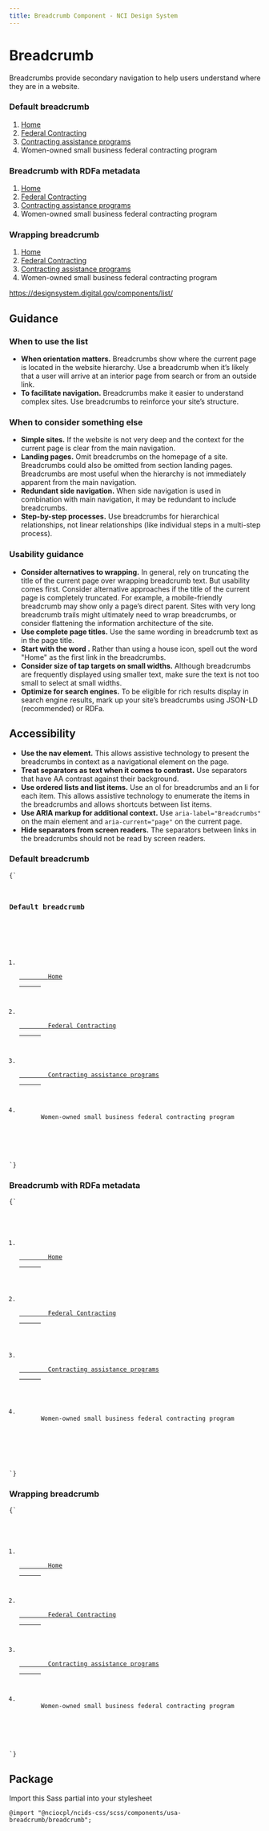 ```yaml
---
title: Breadcrumb Component - NCI Design System
---
```



# Breadcrumb

Breadcrumbs provide secondary navigation to help users understand where they are in a website.

<h3 class="site-preview-heading">Default breadcrumb</h3>
<nav class="usa-breadcrumb" aria-label="Breadcrumbs,,">
  <ol class="usa-breadcrumb__list">
    <li class="usa-breadcrumb__list-item">
      <a href="#" class="usa-breadcrumb__link">
        <span>Home</span>
      </a>
    </li>
    <li class="usa-breadcrumb__list-item">
      <a href="#" class="usa-breadcrumb__link">
        <span>Federal Contracting</span>
      </a>
    </li>
    <li class="usa-breadcrumb__list-item">
      <a href="#" class="usa-breadcrumb__link">
        <span>Contracting assistance programs</span>
      </a>
    </li>
    <li class="usa-breadcrumb__list-item usa-current" aria-current="page">
      <span>Women-owned small business federal contracting program</span>
    </li>
  </ol>
</nav>


<h3 class="site-preview-heading">Breadcrumb with RDFa metadata</h3>
<nav class="usa-breadcrumb" aria-label="Breadcrumbs,">
  <ol
    vocab="http://schema.org/"
    typeof="BreadcrumbList"
    class="usa-breadcrumb__list"
  >
    <li
      property="itemListElement"
      typeof="ListItem"
      class="usa-breadcrumb__list-item"
    >
      <a
        property="item"
        typeof="WebPage"
        href="#"
        class="usa-breadcrumb__link"
      >
        <span property="name">Home</span>
      </a>
      <meta property="position" content="1" />
    </li>
    <li
      property="itemListElement"
      typeof="ListItem"
      class="usa-breadcrumb__list-item"
    >
      <a
        property="item"
        typeof="WebPage"
        href="#"
        class="usa-breadcrumb__link"
      >
        <span property="name">Federal Contracting</span>
      </a>
      <meta property="position" content="2" />
    </li>
    <li
      property="itemListElement"
      typeof="ListItem"
      class="usa-breadcrumb__list-item"
    >
      <a
        property="item"
        typeof="WebPage"
        href="#"
        class="usa-breadcrumb__link"
      >
        <span property="name">Contracting assistance programs</span>
      </a>
      <meta property="position" content="3" />
    </li>
    <li
      property="itemListElement"
      typeof="ListItem"
      class="usa-breadcrumb__list-item usa-current"
      aria-current="page"
    >
      <span property="name"
        >Women-owned small business federal contracting program</span
      >
      <meta property="position" content="4" />
    </li>
  </ol>
</nav>


<h3 class="site-preview-heading">Wrapping breadcrumb</h3>

<nav class="usa-breadcrumb usa-breadcrumb--wrap" aria-label="Breadcrumbs,,,">
  <ol class="usa-breadcrumb__list">
    <li class="usa-breadcrumb__list-item">
      <a href="#" class="usa-breadcrumb__link">
        <span>Home</span>
      </a>
    </li>
    <li class="usa-breadcrumb__list-item">
      <a href="#" class="usa-breadcrumb__link">
        <span>Federal Contracting</span>
      </a>
    </li>
    <li class="usa-breadcrumb__list-item">
      <a href="#" class="usa-breadcrumb__link">
        <span>Contracting assistance programs</span>
      </a>
    </li>
    <li class="usa-breadcrumb__list-item usa-current" aria-current="page">
      <span>Women-owned small business federal contracting program</span>
    </li>
  </ol>
</nav>

https://designsystem.digital.gov/components/list/

## Guidance

### When to use the list

- **When orientation matters.** Breadcrumbs show where the current page is located in the website hierarchy. Use a breadcrumb when it’s likely that a user will arrive at an interior page from search or from an outside link.
- **To facilitate navigation.** Breadcrumbs make it easier to understand complex sites. Use breadcrumbs to reinforce your site’s structure.

### When to consider something else

- **Simple sites.** If the website is not very deep and the context for the current page is clear from the main navigation.
- **Landing pages.** Omit breadcrumbs on the homepage of a site. Breadcrumbs could also be omitted from section landing pages. Breadcrumbs are most useful when the hierarchy is not immediately apparent from the main navigation.
- **Redundant side navigation.** When side navigation is used in combination with main navigation, it may be redundant to include breadcrumbs.
- **Step-by-step processes.** Use breadcrumbs for hierarchical relationships, not linear relationships (like individual steps in a multi-step process).

### Usability guidance
- **Consider alternatives to wrapping.** In general, rely on truncating the title of the current page over wrapping breadcrumb text. But usability comes first. Consider alternative approaches if the title of the current page is completely truncated. For example, a mobile-friendly breadcrumb may show only a page’s direct parent. Sites with very long breadcrumb trails might ultimately need to wrap breadcrumbs, or consider flattening the information architecture of the site.
- **Use complete page titles.** Use the same wording in breadcrumb text as in the page title.
- **Start with the word .** Rather than using a house icon, spell out the word &quot;Home&quot; as the first link in the breadcrumbs.
- **Consider size of tap targets on small widths.** Although breadcrumbs are frequently displayed using smaller text, make sure the text is not too small to select at small widths.
- **Optimize for search engines.** To be eligible for rich results display in search engine results, mark up your site’s breadcrumbs using JSON-LD (recommended) or RDFa.

## Accessibility

- **Use the nav element.** This allows assistive technology to present the breadcrumbs in context as a navigational element on the page.
- **Treat separators as text when it comes to contrast.** Use separators that have AA contrast against their background.
- **Use ordered lists and list items.** Use an ol for breadcrumbs and an li for each item. This allows assistive technology to enumerate the items in the breadcrumbs and allows shortcuts between list items.
- **Use ARIA markup for additional context.** Use ```aria-label="Breadcrumbs"``` on the main element and ```aria-current="page"``` on the current page.
- **Hide separators from screen readers.** The separators between links in the breadcrumbs should not be read by screen readers.


### Default breadcrumb

<Tabs label="code">

<TabItem displayText="HTML" id="html">

<Code className="html">{`
<h3 class="site-preview-heading">Default breadcrumb</h3>
<nav class="usa-breadcrumb" aria-label="Breadcrumbs,,">
  <ol class="usa-breadcrumb__list">
    <li class="usa-breadcrumb__list-item">
      <a href="#" class="usa-breadcrumb__link">
        <span>Home</span>
      </a>
    </li>
    <li class="usa-breadcrumb__list-item">
      <a href="#" class="usa-breadcrumb__link">
        <span>Federal Contracting</span>
      </a>
    </li>
    <li class="usa-breadcrumb__list-item">
      <a href="#" class="usa-breadcrumb__link">
        <span>Contracting assistance programs</span>
      </a>
    </li>
    <li class="usa-breadcrumb__list-item usa-current" aria-current="page">
      <span>Women-owned small business federal contracting program</span>
    </li>
  </ol>
</nav>
`}</Code>

</TabItem>

</Tabs>

### Breadcrumb with RDFa metadata

<Tabs label="code">

<TabItem displayText="HTML" id="html">
<Code className="html">{`
<nav class="usa-breadcrumb" aria-label="Breadcrumbs,">
  <ol
    vocab="http://schema.org/"
    typeof="BreadcrumbList"
    class="usa-breadcrumb__list"
  >
    <li
      property="itemListElement"
      typeof="ListItem"
      class="usa-breadcrumb__list-item"
    >
      <a
        property="item"
        typeof="WebPage"
        href="#"
        class="usa-breadcrumb__link"
      >
        <span property="name">Home</span>
      </a>
      <meta property="position" content="1" />
    </li>
    <li
      property="itemListElement"
      typeof="ListItem"
      class="usa-breadcrumb__list-item"
    >
      <a
        property="item"
        typeof="WebPage"
        href="#"
        class="usa-breadcrumb__link"
      >
        <span property="name">Federal Contracting</span>
      </a>
      <meta property="position" content="2" />
    </li>
    <li
      property="itemListElement"
      typeof="ListItem"
      class="usa-breadcrumb__list-item"
    >
      <a
        property="item"
        typeof="WebPage"
        href="#"
        class="usa-breadcrumb__link"
      >
        <span property="name">Contracting assistance programs</span>
      </a>
      <meta property="position" content="3" />
    </li>
    <li
      property="itemListElement"
      typeof="ListItem"
      class="usa-breadcrumb__list-item usa-current"
      aria-current="page"
    >
      <span property="name"
        >Women-owned small business federal contracting program</span
      >
      <meta property="position" content="4" />
    </li>
  </ol>
</nav>
`}</Code>

</TabItem>

</Tabs>

### Wrapping breadcrumb

<Tabs label="code">

<TabItem displayText="HTML" id="html">
<Code className="html">{`
<nav class="usa-breadcrumb usa-breadcrumb--wrap" aria-label="Breadcrumbs,,,">
  <ol class="usa-breadcrumb__list">
    <li class="usa-breadcrumb__list-item">
      <a href="#" class="usa-breadcrumb__link">
        <span>Home</span>
      </a>
    </li>
    <li class="usa-breadcrumb__list-item">
      <a href="#" class="usa-breadcrumb__link">
        <span>Federal Contracting</span>
      </a>
    </li>
    <li class="usa-breadcrumb__list-item">
      <a href="#" class="usa-breadcrumb__link">
        <span>Contracting assistance programs</span>
      </a>
    </li>
    <li class="usa-breadcrumb__list-item usa-current" aria-current="page">
      <span>Women-owned small business federal contracting program</span>
    </li>
  </ol>
</nav>
`}</Code>

</TabItem>
</Tabs>

## Package

Import this Sass partial into your stylesheet

    @import "@nciocpl/ncids-css/scss/components/usa-breadcrumb/breadcrumb";
